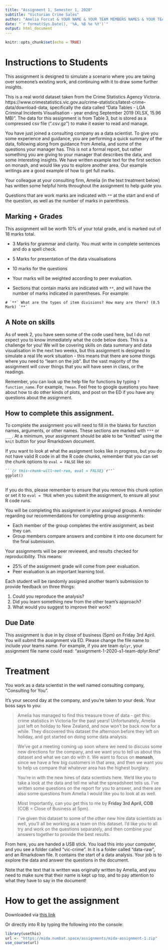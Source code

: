 ```yaml
---
title: "Assignment 1, Semester 1, 2020"
subtitle: "Victorian Crime Sales"
author: "Amelia Forcat & YOUR NAME & YOUR TEAM MEMBERS NAMES & YOUR TEAM NAME"
date: "`r format(Sys.Date(), '%A, %B %e %Y')`"
output: html_document
---
```


```r
knitr::opts_chunk$set(echo = TRUE)
```

# Instructions to Students

This assignment is designed to simulate a scenario where you are taking over someone's existing work, and continuing with it to draw some further insights.

This is a real world dataset taken from the Crime Statistics Agency Victoria.  https://www.crimestatistics.vic.gov.au/crime-statistics/latest-crime-data/download-data, specifically the data called "Data Tables - LGA Criminal Incidents Visualisation - year ending September 2019 (XLSX, 15.96 MB)". The data for this assignment is from Table 3, but is stored as a compressed csv file (".csv.gz") to make it easier to read and manage.

You have just joined a consulting company as a data scientist. To give you some experience and guidance, you are performing a quick summary of the data, following along from guidance from Amelia, and some of the questions your manager has. This is not a formal report, but rather something you are giving to your manager that describes the data, and some interesting insights. We have written example text for the first section on monash, and would like you to explore another area. Our example writings are a good example of how to get full marks.

Your colleague at your consulting firm, Amelia (in the text treatment below) has written some helpful hints throughout the assignment to help guide you.

Questions that are work marks are indicated with `**` at the start and end of the question, as well as the number of marks in parenthesis.

## Marking + Grades

This assignment will be worth 10% of your total grade, and is marked out of 18 marks total.

* 3 Marks for grammar and clarity. You must write in complete sentences and do a spell check.
* 5 Marks for presentation of the data visualisations
* 10 marks for the questions

* Your marks will be weighted according to peer evaluation.

* Sections that contain marks are indicated with `**`, and will have the number of marks indicated in parentheses. For example:

```
# `**` What are the types of item divisions? How many are there? (0.5 Mark) `**`
```

## A Note on skills

As of week 2, you have seen some of the code used here, but I do not expect you to know immediately what the code below does. This is a challenge for you! We will be covering skills on data summary and data visualisation in the next two weeks, but this assignment is designed to simulate a real life work situation - this means that there are some things where you need to "learn on the job". But the vast majority of the assignment will cover things that you will have seen in class, or the readings.

Remember, you can look up the help file for functions by typing `?function_name`. For example, `?mean`. Feel free to google questions you have about how to do other kinds of plots, and post on the ED if you have any questions about the assignment.

## How to complete this assignment.

To complete the assignment you will need to fill in the blanks for function names, arguments, or other names. These sections are marked with `***` or `___`. At a minimum, your assignment should be able to be "knitted" using the `knit` button for your Rmarkdown document. 

If you want to look at what the assignment looks like in progress, but you do not have valid R code in all the R code chunks, remember that you can set the chunk options to `eval = FALSE` like so:

````markdown
```{r this-chunk-will-not-run, eval = FALSE}`r''`
ggplot()
```
````

If you do this, please remember to ensure that you remove this chunk option or set it to `eval = TRUE` when you submit the assignment, to ensure all your R code runs.

You will be completing this assignment in your assigned groups. A reminder regarding our recommendations for completing group assignments:

 * Each member of the group completes the entire assignment, as best they can.
 * Group members compare answers and combine it into one document for the final submission. 

Your assignments will be peer reviewed, and results checked for reproducibility. This means:

* 25% of the assignment grade will come from peer evaluation. 
* Peer evaluation is an important learning tool. 

Each student will be randomly assigned another team's submission to provide feedback on three things: 

  1. Could you reproduce the analysis? 
  2. Did you learn something new from the other team's approach?
  3. What would you suggest to improve their work?


## Due Date

This assignment is due in by close of business (5pm) on Friday 3rd April. You will submit the assignment via ED. Please change the file name to include your teams name. For example, if you are team `dplyr`, your assignment file name could read: "assignment-1-2020-s1-team-dplyr.Rmd"

# Treatment

You work as a data scientist in the well named consulting company, "Consulting for You".

It's your second day at the company, and you're taken to your desk. Your boss says to you:

> Amelia has managed to find this treasure trove of data - get this: crime statistics in Victoria for the past years! Unfortunately, Amelia just left on holiday to New Zealand, and now won't be back now for a while. They discovered this dataset the afternoon before they left on holiday, and got started on doing some data analysis.

> We've got a meeting coming up soon where we need to discuss some new directions for the company, and we want you to tell us about this dataset and what we can do with it. We want to focus on **monash**, since we have a few big customers in that area, and then we want you to help us compare that whatever area has the highest burglary.

> You're in with the new hires of data scientists here. We'd like you to take a look at the data and tell me what the spreadsheet tells us. I've written some questions on the report for you to answer, and there are also some questions from Amelia I would like you to look at as well.

> Most Importantly, can you get this to me by **Friday 3rd April, COB** (COB = Close of Business at 5pm).

> I've given this dataset to some of the other new hire data scientists as well, you'll all be working as a team on this dataset. I'd like you to all try and work on the questions separately, and then combine your answers together to provide the best results.

From here, you are handed a USB stick. You load this into your computer, and you see a folder called "vic-crime". In it is a folder called "data-raw", and an Rmarkdown file. It contains the start of a data analysis. Your job is to explore the data and answer the questions in the document.

Note that the text that is written was originally written by Amelia, and you need to make sure that their name is kept up top, and to pay attention to what they have to say in the document!

# How to get the assignment

Downloaded via [this link](https://ida.numbat.space/assignments/mida-assignment-1.zip)

Or directly into R by typing the following into the console:

```r
library(usethis)
url <- "https://mida.numbat.space/assignments/mida-assignment-1.zip"
use_course(url)
```